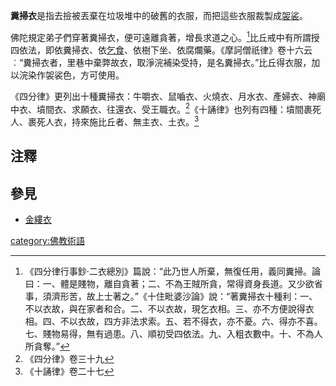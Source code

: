 '''糞掃衣'''是指去撿被丟棄在垃圾堆中的破舊的衣服，而把這些衣服裁製成[[袈裟|袈裟]]。

佛陀規定弟子們穿著糞掃衣，便可遠離貪著，增長求道之心。<ref>《四分律行事鈔·二衣總別》篇說：“此乃世人所棄，無復任用，義同糞掃。論曰：一、體是賤物，離自貪著；二、不為王賊所貪，常得資身長道。又少欲省事，須濟形苦，故上士著之。”《十住毗婆沙論》說：“著糞掃衣十種利：一、不以衣故，與在家者和合。二、不以衣故，現乞衣相。三、亦不方便說得衣相。四、不以衣故，四方非法求索。五、若不得衣，亦不憂。六、得亦不喜。七、賤物易得，無有過患。八、順初受四依法。九、入粗衣數中。十、不為人所貪奪。”</ref>比丘戒中有所謂授四依法，即依糞掃衣、依[[乞食|乞食]]、依樹下坐、依腐爛藥。《摩訶僧祇律》卷十六云︰“糞掃衣者，里巷中棄弊故衣，取淨浣補染受持，是名糞掃衣。”比丘得衣服，加以浣染作袈裟色，方可使用。

《四分律》更列出十種糞掃衣：牛嚼衣、鼠嚙衣、火燒衣、月水衣、產婦衣、神廟中衣、墳間衣、求願衣、往還衣、受王職衣。<ref>《四分律》卷三十九</ref>《十誦律》也列有四種：墳間裹死人、裹死人衣，持來施比丘者、無主衣、土衣。<ref>《十誦律》卷二十七</ref>

== 注釋 ==
{{reflist}}

== 參見 ==
* [[金縷衣|金縷衣]]
[[category:佛教術語|category:佛教術語]]
